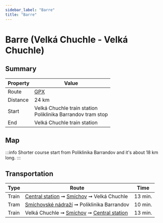 ```yaml
---
sidebar_label: "Barre"
title: "Barre"
---
```


# Barre (Velká Chuchle - Velká Chuchle)

## Summary

| Property | Value |
| --- | --- |
| Route | [GPX](/gpx/prague-trails-barre.gpx) |
| Distance | 24 km |
| Start | Velká Chuchle train station <br /> Poliklinika Barrandov tram stop |
| End | Velká Chuchle train station |

## Map

<GarminEmbeddedCourse id="211837509"></GarminEmbeddedCourse>

:::info
Shorter course start from Poliklinika Barrandov and it's about 18 km long.
:::

## Transportation

| Type | Route | Time |
| --- | --- | --- |
| Train | [Central station](https://www.seznam.cz/jizdnirady/pubt%3A15212548%3A9hDIBxXv5L-%3Epubt%3A23846464%3A9gwWYxX1BL?o=528&t=0 "See timetable" ) ➞ [Smíchov](https://www.seznam.cz/jizdnirady/pubt%3A15212579%3A9gzvCxXonb-%3Epubt%3A23846464%3A9gwWYxX1BL?o=528&t=0 "See timetable" ) ➞ Velká Chuchle | 13 min. |
| Tram | [Smíchovské nádraží](https://www.seznam.cz/jizdnirady/pubt%3A15305985%3A9g.EixXogA-%3Epubt%3A15306601%3A9g9lFxXgkP?o=544&t=0 "See timetable" ) ➞ Poliklinika Barrandov | 10 min. |
| Train | Velká Chuchle ➞ [Smíchov](https://www.seznam.cz/jizdnirady/pubt%3A23846464%3A9gwWYxX1BL-%3Epubt%3A15212579%3A9gzvCxXonb?o=528&t=0 "See timetable" ) ➞ [Central station](https://www.seznam.cz/jizdnirady/pubt%3A23846464%3A9gwWYxX1BL-%3Epubt%3A15212548%3A9hDIBxXv5L?o=528&t=0 "See timetable" ) | 13 min. |
